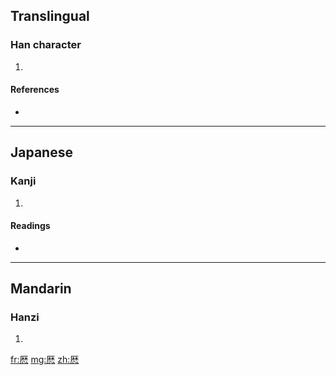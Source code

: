 ==Translingual==

===Han character===
{{Han char|rn=27|rad=厂|as=12|sn=14|four=|canj=一木木戈 (MDDI)}}

# {{defn|Han|sort=厂12}}

====References====
* {{Han ref|kx=0162.441|dkj=03016|hdz=80007.190|uh=53AF|ud=21423}}

----

==Japanese==

===Kanji===
{{ja-kanji|grade=|rs=厂12}}

# {{defn|Japanese|sort=厂12}}

====Readings====
* {{ja-readings|on=[[れき]] (reki)|kun=[[こよみ]] (koyomi)}}

----

==Mandarin==

===Hanzi===
{{cmn-hanzi|pin=[[lì]] ([[li4]])|wg=li<sup>4</sup>}}

# {{defn|Mandarin|sort=厂12}}

[[fr:厯]]
[[mg:厯]]
[[zh:厯]]